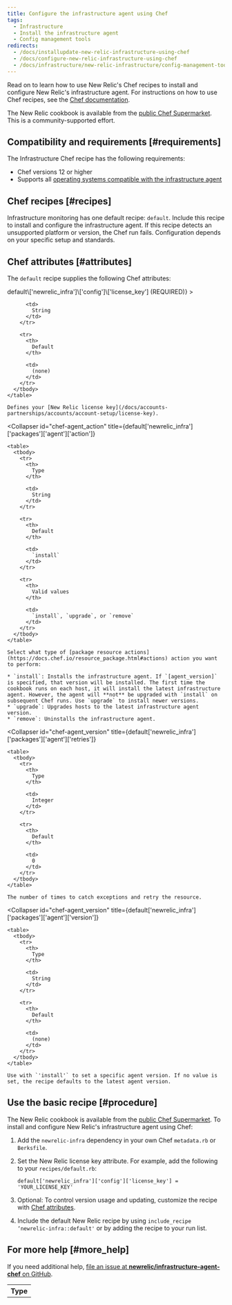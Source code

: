 ```yaml
---
title: Configure the infrastructure agent using Chef
tags:
  - Infrastructure
  - Install the infrastructure agent
  - Config management tools
redirects:
  - /docs/installupdate-new-relic-infrastructure-using-chef
  - /docs/configure-new-relic-infrastructure-using-chef
  - /docs/infrastructure/new-relic-infrastructure/config-management-tools/configure-new-relic-infrastructure-using-chef
---
```


Read on to learn how to use New Relic's Chef recipes to install and configure New Relic's infrastructure agent. For instructions on how to use Chef recipes, see the [Chef documentation](https://www.chef.io/solutions/infrastructure-automation/).

The New Relic cookbook is available from the [public Chef Supermarket](https://supermarket.chef.io/cookbooks/newrelic-infra). This is a community-supported effort.

## Compatibility and requirements [#requirements]

The Infrastructure Chef recipe has the following requirements:

* Chef versions 12 or higher
* Supports all [operating systems compatible with the infrastructure agent](/docs/infrastructure/new-relic-infrastructure/getting-started/compatibility-requirements-new-relic-infrastructure#operating-systems)

## Chef recipes [#recipes]

Infrastructure monitoring has one default recipe: `default`. Include this recipe to install and configure the infrastructure agent. If this recipe detects an unsupported platform or version, the Chef run fails. Configuration depends on your specific setup and standards.

## Chef attributes [#attributes]

The `default` recipe supplies the following Chef attributes:

<CollapserGroup>
  <Collapser
    id="chef-license_key"
    title={<><InlineCode>default\['newrelic_infra']\['config']\['license_key']</InlineCode> (REQUIRED)</>}
  >
    <table>
      <tbody>
        <tr>
          <th>
            Type
          </th>

          <td>
            String
          </td>
        </tr>

        <tr>
          <th>
            Default
          </th>

          <td>
            (none)
          </td>
        </tr>
      </tbody>
    </table>

    Defines your [New Relic license key](/docs/accounts-partnerships/accounts/account-setup/license-key).
  </Collapser>

  <Collapser
    id="chef-agent_action"
    title={<InlineCode>default\['newrelic_infra']\['packages']\['agent']\['action']</InlineCode>}
  >
    <table>
      <tbody>
        <tr>
          <th>
            Type
          </th>

          <td>
            String
          </td>
        </tr>

        <tr>
          <th>
            Default
          </th>

          <td>
            `install`
          </td>
        </tr>

        <tr>
          <th>
            Valid values
          </th>

          <td>
            `install`, `upgrade`, or `remove`
          </td>
        </tr>
      </tbody>
    </table>

    Select what type of [package resource actions](https://docs.chef.io/resource_package.html#actions) action you want to perform:

    * `install`: Installs the infrastructure agent. If `[agent_version]` is specified, that version will be installed. The first time the cookbook runs on each host, it will install the latest infrastructure agent. However, the agent will **not** be upgraded with `install` on subsequent Chef runs. Use `upgrade` to install newer versions.
    * `upgrade`: Upgrades hosts to the latest infrastructure agent version.
    * `remove`: Uninstalls the infrastructure agent.
  </Collapser>

  <Collapser
    id="chef-agent_version"
    title={<InlineCode>default\['newrelic_infra']\['packages']\['agent']\['retries']</InlineCode>}
  >
    <table>
      <tbody>
        <tr>
          <th>
            Type
          </th>

          <td>
            Integer
          </td>
        </tr>

        <tr>
          <th>
            Default
          </th>

          <td>
            0
          </td>
        </tr>
      </tbody>
    </table>

    The number of times to catch exceptions and retry the resource.
  </Collapser>

  <Collapser
    id="chef-agent_version"
    title={<InlineCode>default\['newrelic_infra']\['packages']\['agent']\['version']</InlineCode>}
  >
    <table>
      <tbody>
        <tr>
          <th>
            Type
          </th>

          <td>
            String
          </td>
        </tr>

        <tr>
          <th>
            Default
          </th>

          <td>
            (none)
          </td>
        </tr>
      </tbody>
    </table>

    Use with `'install'` to set a specific agent version. If no value is set, the recipe defaults to the latest agent version.
  </Collapser>
</CollapserGroup>

## Use the basic recipe [#procedure]

The New Relic cookbook is available from the [public Chef Supermarket](https://supermarket.chef.io/cookbooks/newrelic-infra). To install and configure New Relic's infrastructure agent using Chef:

1. Add the `newrelic-infra` dependency in your own Chef `metadata.rb` or `Berksfile`.
2. Set the New Relic license key attribute. For example, add the following to your `recipes/default.rb`:

   ```
   default['newrelic_infra']['config']['license_key'] = 'YOUR_LICENSE_KEY'
   ```
3. Optional: To control version usage and updating, customize the recipe with [Chef attributes](#attributes).
4. Include the default New Relic recipe by using `include_recipe ‘newrelic-infra::default'` or by adding the recipe to your run list.

## For more help [#more_help]

If you need additional help, [file an issue at **newrelic/infrastructure-agent-chef** on GitHub](https://github.com/newrelic/infrastructure-agent-chef/issues).
